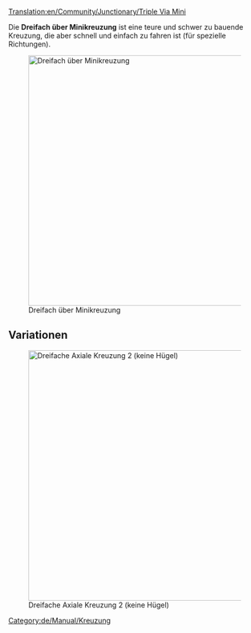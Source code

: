 [[Translation:en/Community/Junctionary/Triple Via Mini]]

{{de/Community/Junctionary/Kreuzungsmenü}}

Die '''Dreifach über Minikreuzung''' ist eine teure und schwer zu bauende Kreuzung, die aber schnell und einfach zu fahren ist (für spezielle Richtungen).

[[File:en/Community/Junctionary/3VM.png|none|thumb|500px|Dreifach über Minikreuzung]]

{{de/Community/Junctionary/Kreuzungskriterien|Teuer|3|1|1|1|1|0|1|1|0|0|1|||
*Viele Züge gleichzeitig
*Spezielle Richtungen
*Klein (8x12) 
*Keine bzw. kaum scharfe Kurven (siehe verbesserte Version für Hochgeschwindigkeit)
*Keine Staus möglich
*Keine Ein- und Ausfahrten
*Einfache und doppelte Spuren möglich. Deswegen wurden keine Ein- und Ausfahrten benutzt.
}}

==Variationen==
[[File:en/Community/Junctionary/3VM2.png|none|thumb|500px|Dreifache Axiale Kreuzung 2 (keine Hügel)]]

[[Category:de/Manual/Kreuzung]]